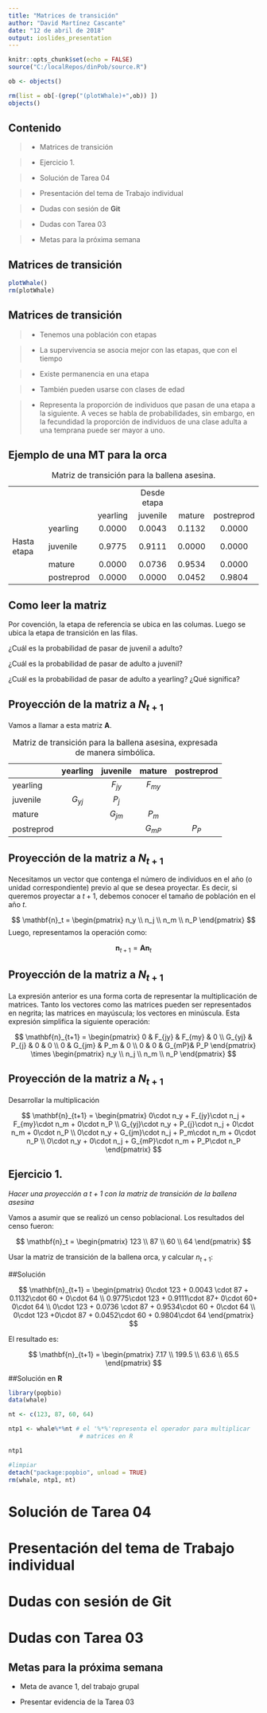 ```yaml
---
title: "Matrices de transición"
author: "David Martínez Cascante"
date: "12 de abril de 2018"
output: ioslides_presentation
---
```


```r
knitr::opts_chunk$set(echo = FALSE)
source("C:/localRepos/dinPob/source.R")

ob <- objects()

rm(list = ob[-(grep("(plotWhale)+",ob)) ])
objects()
```

## Contenido

> - Matrices de transición

> -  Ejercicio 1.

> -  Solución de Tarea 04

> -  Presentación del tema de Trabajo individual

> -  Dudas con sesión de **Git**

> -  Dudas con Tarea 03

> -  Metas para la próxima semana


## Matrices de transición

```r
plotWhale()
rm(plotWhale)
```

##  Matrices de transición

> - Tenemos una población con etapas

> - La supervivencia se asocia mejor con las etapas, que con el tiempo

> - Existe permanencia en una etapa

> - También pueden usarse con clases de edad

> - Representa la proporción de individuos que pasan de una etapa a la siguiente. A veces se habla de probabilidades, sin embargo, en la fecundidad la proporción de individuos de una clase adulta a una temprana puede ser mayor a uno.

## Ejemplo de una MT para la orca

\begingroup
\sffamily
\small

\singlespacing

||         |         |         |         |         | 
|:-----|:--------|:--------:|:--------:|:--------:|:--------:|
||         |         | Desde etapa|   |            |
||           |yearling|   juvenile| mature| postreprod|
||yearling|     0.0000|   0.0043  | 0.1132|     0.0000|
|Hasta etapa|juvenile|     0.9775|   0.9111  | 0.0000|     0.0000|
||mature  |     0.0000|   0.0736  | 0.9534|     0.0000|
||postreprod|   0.0000|   0.0000  | 0.0452|     0.9804|

Table: Matriz de transición para la ballena asesina.

\endgroup

## Como leer la matriz

Por covención, la etapa de referencia se ubica en las columas. Luego se ubica la etapa de transición en las filas.

¿Cuál es la probabilidad de pasar de juvenil a adulto?

¿Cuál es la probabilidad de pasar de adulto a juvenil?

¿Cuál es la probabilidad de pasar de adulto a yearling? ¿Qué significa?

## Proyección de la matriz a $N_{t+1}$
Vamos a llamar a esta matriz $\mathbf{A}$. 

\begingroup
\sffamily
\small

\singlespacing

|           |yearling|   juvenile| mature| postreprod|
|:--------|:--------:|:--------:|:--------:|:--------:|
|yearling|           |$F_{jy}$  |  $F_{my}$|          |
|juvenile|  $G_{yj}$ |$P_{j}$   |          |          |
|mature  |           | $G_{jm}$ | $P_m$    |          |
|postreprod|         |          | $G_{mP}$ | $P_P$    |

Table: Matriz de transición para la ballena asesina, expresada de manera simbólica.

\endgroup

## Proyección de la matriz a $N_{t+1}$

Necesitamos un vector que contenga el número de individuos en el año (o unidad correspondiente) previo al que se desea proyectar. Es decir, si queremos proyectar a $t+1$, debemos conocer el tamaño de población en el año $t$.

$$
\mathbf{n}_t = 
\begin{pmatrix}
n_y  \\ 
n_j   \\
n_m  \\
n_P
\end{pmatrix}
$$
Luego, representamos la operación como:

$$
\mathbf{n}_{t+1} = \mathbf{A}\mathbf{n}_t
$$

## Proyección de la matriz a $N_{t+1}$

La expresión anterior es una forma corta de representar la multiplicación de matrices. Tanto los vectores como las matrices pueden ser representados en negrita; las matrices en mayúscula; los vectores en minúscula. Esta expresión simplifica la siguiente operación:

$$
\mathbf{n}_{t+1} = 
\begin{pmatrix}
      0   & F_{jy}  &  F_{my} &  0      \\
 G_{yj} &   P_{j}  &  0        &   0      \\
      0   & G_{jm} & P_m    &   0      \\
      0   &   0       & G_{mP}& P_P
 \end{pmatrix}
\times
\begin{pmatrix}
n_y  \\ 
n_j   \\
n_m  \\
n_P
 \end{pmatrix}
$$

## Proyección de la matriz a $N_{t+1}$

Desarrollar la multiplicación

$$
\mathbf{n}_{t+1} = 
\begin{pmatrix}
      0\cdot n_y   + F_{jy}\cdot n_j  +  F_{my}\cdot n_m +  0\cdot n_P      \\
       G_{yj}\cdot n_y +  P_{j}\cdot n_j  +  0\cdot n_m  +  0\cdot n_P      \\
      0\cdot n_y + G_{jm}\cdot n_j + P_m\cdot n_m   +   0\cdot n_P      \\
      0\cdot n_y  +   0\cdot n_j    + G_{mP}\cdot n_m + P_P\cdot n_P
 \end{pmatrix}
$$

## Ejercicio 1.

*Hacer una proyección a $t+1$ con la matriz de transición de la ballena asesina*

Vamos a asumir que se realizó un censo poblacional. Los resultados del censo fueron:

$$
\mathbf{n}_t = 
\begin{pmatrix}
123  \\ 
87   \\
60  \\
64
\end{pmatrix}
$$

Usar la matriz de transición de la ballena orca, y calcular $n_{t+1}$:

##Solución

$$
\mathbf{n}_{t+1} = 
\begin{pmatrix}
      0\cdot 123   + 0.0043  \cdot 87  +  0.1132\cdot 60 +  0\cdot 64      \\
       0.9775\cdot 123 +  0.9111\cdot 87+  0\cdot 60+  0\cdot 64      \\
      0\cdot 123 + 0.0736  \cdot 87 + 0.9534\cdot 60 +   0\cdot 64      \\
      0\cdot 123 +0\cdot 87    + 0.0452\cdot 60 + 0.9804\cdot 64
 \end{pmatrix}
$$

El resultado es:

$$
\mathbf{n}_{t+1} = 
\begin{pmatrix}
7.17  \\ 
199.5   \\
63.6  \\
65.5
\end{pmatrix}
$$

##Solución en **R**

```r
library(popbio)
data(whale)

nt <- c(123, 87, 60, 64)

ntp1 <- whale%*%nt # el '%*%'representa el operador para multiplicar
                    # matrices en R

ntp1

#limpiar
detach("package:popbio", unload = TRUE)
rm(whale, ntp1, nt)
```

# Solución de Tarea 04

# Presentación del tema de Trabajo individual

# Dudas con sesión de **Git**

# Dudas con Tarea 03

## Metas para la próxima semana

- Meta de avance 1, del trabajo grupal

- Presentar evidencia de la Tarea 03